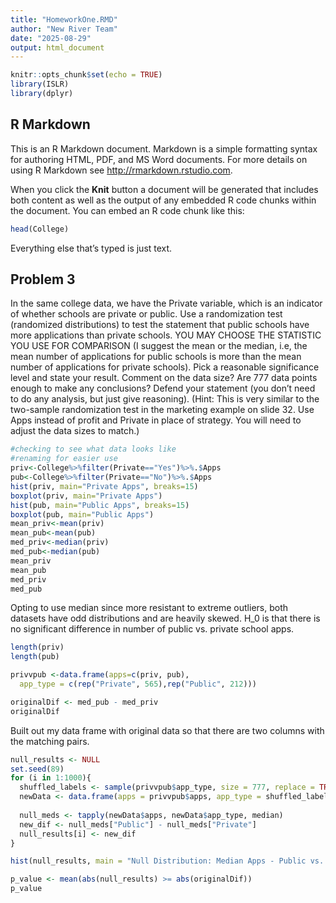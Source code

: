 ```yaml
---
title: "HomeworkOne.RMD"
author: "New River Team"
date: "2025-08-29"
output: html_document
---
```


```r
knitr::opts_chunk$set(echo = TRUE)
library(ISLR)
library(dplyr)
```

## R Markdown

This is an R Markdown document. Markdown is a simple formatting syntax for authoring HTML, PDF, and MS Word documents. For more details on using R Markdown see <http://rmarkdown.rstudio.com>.

When you click the **Knit** button a document will be generated that includes both content as well as the output of any embedded R code chunks within the document. You can embed an R code chunk like this:

```r
head(College)
```

Everything else that's typed is just text. 

## Problem 3

In the same college data, we have the Private variable, which is an indicator of whether schools are private or public. Use a randomization test (randomized distributions) to test the statement that public schools have more applications than private schools. YOU MAY CHOOSE THE STATISTIC YOU USE FOR COMPARISON (I suggest the mean or the median, i.e, the mean number of applications for public schools is more than the mean number of applications for private schools). Pick a reasonable significance level and state your result. Comment on the data size? Are 777 data points enough to make any conclusions? Defend your statement (you don’t need to do any analysis, but just give reasoning). (Hint: This is very similar to the two-sample randomization test in the marketing example on slide 32. Use Apps instead of profit and Private in place of strategy. You will need to adjust the data sizes to match.) 

```r
#checking to see what data looks like
#renaming for easier use
priv<-College%>%filter(Private=="Yes")%>%.$Apps
pub<-College%>%filter(Private=="No")%>%.$Apps
hist(priv, main="Private Apps", breaks=15)
boxplot(priv, main="Private Apps")
hist(pub, main="Public Apps", breaks=15)
boxplot(pub, main="Public Apps")
mean_priv<-mean(priv)
mean_pub<-mean(pub)
med_priv<-median(priv)
med_pub<-median(pub)
mean_priv
mean_pub
med_priv
med_pub
```
Opting to use median since more resistant to extreme outliers, both datasets have odd distributions and are heavily skewed. H_0 is that there is no significant difference in number of public vs. private school apps.

```r
length(priv) 
length(pub)

privvpub <-data.frame(apps=c(priv, pub),
  app_type = c(rep("Private", 565),rep("Public", 212)))

originalDif <- med_pub - med_priv
originalDif
```

Built out my data frame with original data so that there are two columns with the matching pairs.

```r
null_results <- NULL
set.seed(89) 
for (i in 1:1000){
  shuffled_labels <- sample(privvpub$app_type, size = 777, replace = TRUE)
  newData <- data.frame(apps = privvpub$apps, app_type = shuffled_labels)
  
  null_meds <- tapply(newData$apps, newData$app_type, median)
  new_dif <- null_meds["Public"] - null_meds["Private"]
  null_results[i] <- new_dif
}

hist(null_results, main = "Null Distribution: Median Apps - Public vs. Private", xlab = "Median difference")

p_value <- mean(abs(null_results) >= abs(originalDif))
p_value
```